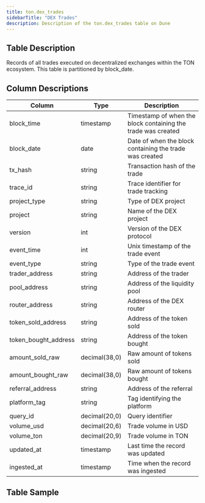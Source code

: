 ```yaml
---
title: ton.dex_trades
sidebarTitle: "DEX Trades"
description: Description of the ton.dex_trades table on Dune
---
```


## Table Description
Records of all trades executed on decentralized exchanges within the TON ecosystem. This table is partitioned by block_date.

## Column Descriptions
| Column | Type | Description |
|--------|------|-------------|
| block_time | timestamp | Timestamp of when the block containing the trade was created |
| block_date | date | Date of when the block containing the trade was created |
| tx_hash | string | Transaction hash of the trade |
| trace_id | string | Trace identifier for trade tracking |
| project_type | string | Type of DEX project |
| project | string | Name of the DEX project |
| version | int | Version of the DEX protocol |
| event_time | int | Unix timestamp of the trade event |
| event_type | string | Type of the trade event |
| trader_address | string | Address of the trader |
| pool_address | string | Address of the liquidity pool |
| router_address | string | Address of the DEX router |
| token_sold_address | string | Address of the token sold |
| token_bought_address | string | Address of the token bought |
| amount_sold_raw | decimal(38,0) | Raw amount of tokens sold |
| amount_bought_raw | decimal(38,0) | Raw amount of tokens bought |
| referral_address | string | Address of the referral |
| platform_tag | string | Tag identifying the platform |
| query_id | decimal(20,0) | Query identifier |
| volume_usd | decimal(20,6) | Trade volume in USD |
| volume_ton | decimal(20,9) | Trade volume in TON |
| updated_at | timestamp | Last time the record was updated |
| ingested_at | timestamp | Time when the record was ingested |

## Table Sample
<TableSample tableSchema="ton" tableName="dex_trades" /> 